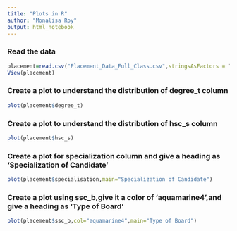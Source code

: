 ```yaml
---
title: "Plots in R"
author: "Monalisa Roy"
output: html_notebook
---
```


### Read the data

```r
placement=read.csv("Placement_Data_Full_Class.csv",stringsAsFactors = T)
View(placement)
```

### Create a plot to understand the distribution of degree_t column
```r
plot(placement$degree_t)

```


### Create a plot to understand the distribution of hsc_s column
```r
plot(placement$hsc_s)

```


### Create a plot for specialization column and give a heading as 'Specialization of Candidate'
```r
plot(placement$specialisation,main="Specialization of Candidate")

```


### Create a plot using ssc_b,give it a color of 'aquamarine4',and give a heading as 'Type of Board'
```r
plot(placement$ssc_b,col="aquamarine4",main="Type of Board")

```

